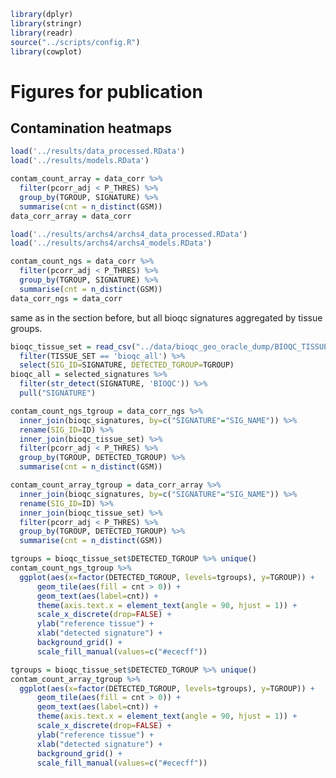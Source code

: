 ```r
library(dplyr)
library(stringr)
library(readr)
source("../scripts/config.R")
library(cowplot)
```


# Figures for publication

## Contamination heatmaps

```r
load('../results/data_processed.RData')
load('../results/models.RData')

contam_count_array = data_corr %>%
  filter(pcorr_adj < P_THRES) %>%
  group_by(TGROUP, SIGNATURE) %>%
  summarise(cnt = n_distinct(GSM))
data_corr_array = data_corr

load('../results/archs4/archs4_data_processed.RData')
load('../results/archs4/archs4_models.RData')

contam_count_ngs = data_corr %>%
  filter(pcorr_adj < P_THRES) %>%
  group_by(TGROUP, SIGNATURE) %>%
  summarise(cnt = n_distinct(GSM))
data_corr_ngs = data_corr

```

same as in the section before, but all bioqc signatures aggregated by tissue groups.
```r
bioqc_tissue_set = read_csv("../data/bioqc_geo_oracle_dump/BIOQC_TISSUE_SET_DATA_TABLE.csv") %>%
  filter(TISSUE_SET == 'bioqc_all') %>%
  select(SIG_ID=SIGNATURE, DETECTED_TGROUP=TGROUP)
bioqc_all = selected_signatures %>%
  filter(str_detect(SIGNATURE, 'BIOQC')) %>%
  pull("SIGNATURE")

contam_count_ngs_tgroup = data_corr_ngs %>%
  inner_join(bioqc_signatures, by=c("SIGNATURE"="SIG_NAME")) %>%
  rename(SIG_ID=ID) %>%
  inner_join(bioqc_tissue_set) %>%
  filter(pcorr_adj < P_THRES) %>%
  group_by(TGROUP, DETECTED_TGROUP) %>%
  summarise(cnt = n_distinct(GSM))

contam_count_array_tgroup = data_corr_array %>%
  inner_join(bioqc_signatures, by=c("SIGNATURE"="SIG_NAME")) %>%
  rename(SIG_ID=ID) %>%
  inner_join(bioqc_tissue_set) %>%
  filter(pcorr_adj < P_THRES) %>%
  group_by(TGROUP, DETECTED_TGROUP) %>%
  summarise(cnt = n_distinct(GSM))
```

```r
tgroups = bioqc_tissue_set$DETECTED_TGROUP %>% unique()
contam_count_ngs_tgroup %>%
  ggplot(aes(x=factor(DETECTED_TGROUP, levels=tgroups), y=TGROUP)) +
      geom_tile(aes(fill = cnt > 0)) +
      geom_text(aes(label=cnt)) +
      theme(axis.text.x = element_text(angle = 90, hjust = 1)) +
      scale_x_discrete(drop=FALSE) +
      ylab("reference tissue") +
      xlab("detected signature") +
      background_grid() +
      scale_fill_manual(values=c("#ececff"))

tgroups = bioqc_tissue_set$DETECTED_TGROUP %>% unique()
contam_count_array_tgroup %>%
  ggplot(aes(x=factor(DETECTED_TGROUP, levels=tgroups), y=TGROUP)) +
      geom_tile(aes(fill = cnt > 0)) +
      geom_text(aes(label=cnt)) +
      theme(axis.text.x = element_text(angle = 90, hjust = 1)) +
      scale_x_discrete(drop=FALSE) +
      ylab("reference tissue") +
      xlab("detected signature") +
      background_grid() +
      scale_fill_manual(values=c("#ececff"))
```


